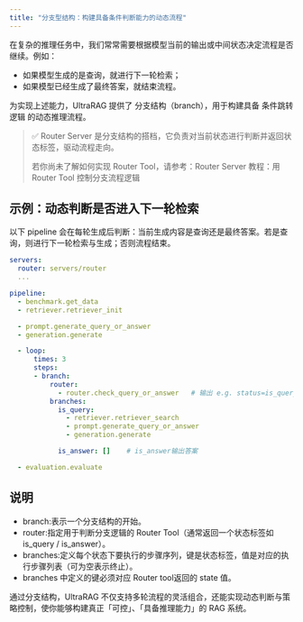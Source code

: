 ```yaml
---
title: "分支型结构：构建具备条件判断能力的动态流程"
---
```


在复杂的推理任务中，我们常常需要根据模型当前的输出或中间状态决定流程是否继续。例如：

- 如果模型生成的是查询，就进行下一轮检索；
- 如果模型已经生成了最终答案，就结束流程。

为实现上述能力，UltraRAG 提供了 分支结构（branch），用于构建具备 条件跳转逻辑 的动态推理流程。
> ✅ Router Server 是分支结构的搭档，它负责对当前状态进行判断并返回状态标签，驱动流程走向。
>
> 若你尚未了解如何实现 Router Tool，请参考：Router Server 教程：用 Router Tool 控制分支流程逻辑

## 示例：动态判断是否进入下一轮检索

以下 pipeline 会在每轮生成后判断：当前生成内容是查询还是最终答案。若是查询，则进行下一轮检索与生成；否则流程结束。

```yaml
servers:
  router: servers/router
  ...

pipeline:
  - benchmark.get_data
  - retriever.retriever_init

  - prompt.generate_query_or_answer
  - generation.generate

  - loop:
      times: 3         
      steps:
      - branch:
          router:
            - router.check_query_or_answer   # 输出 e.g. status=is_query/is_answer
          branches:
            is_query:
              - retriever.retriever_search
              - prompt.generate_query_or_answer
              - generation.generate

            is_answer: []    # is_answer输出答案

  - evaluation.evaluate
```

## 说明

- branch:表示一个分支结构的开始。
- router:指定用于判断分支逻辑的 Router Tool（通常返回一个状态标签如 is_query / is_answer）。
- branches:定义每个状态下要执行的步骤序列，键是状态标签，值是对应的执行步骤列表（可为空表示终止）。
- branches 中定义的键必须对应 Router tool返回的 state 值。

通过分支结构，UltraRAG 不仅支持多轮流程的灵活组合，还能实现动态判断与策略控制，使你能够构建真正「可控」、「具备推理能力」的 RAG 系统。